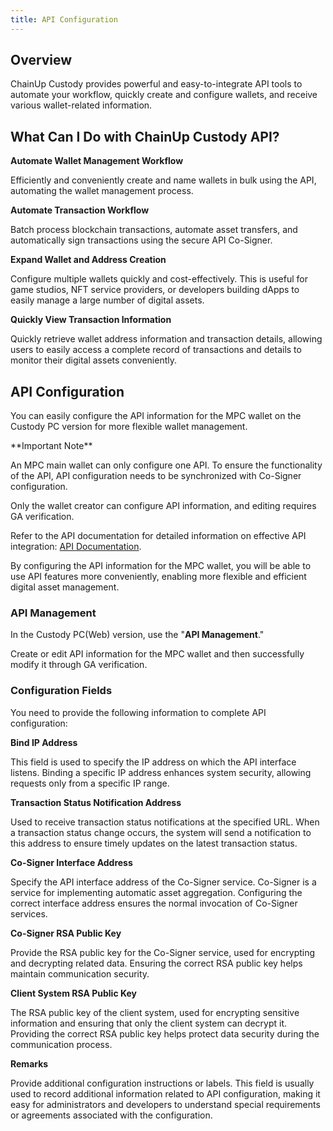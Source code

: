 ```yaml
---
title: API Configuration
---
```


##  Overview

ChainUp Custody provides powerful and easy-to-integrate API tools to automate your workflow, quickly create and configure wallets, and receive various wallet-related information.

##  What Can I Do with ChainUp Custody API?

**Automate Wallet Management Workflow**

Efficiently and conveniently create and name wallets in bulk using the API, automating the wallet management process.

**Automate Transaction Workflow**

Batch process blockchain transactions, automate asset transfers, and automatically sign transactions using the secure API Co-Signer.

**Expand Wallet and Address Creation**

Configure multiple wallets quickly and cost-effectively. This is useful for game studios, NFT service providers, or developers building dApps to easily manage a large number of digital assets.

**Quickly View Transaction Information**

Quickly retrieve wallet address information and transaction details, allowing users to easily access a complete record of transactions and details to monitor their digital assets conveniently.

##  API Configuration

You can easily configure the API information for the MPC wallet on the Custody PC version for more flexible wallet management.

<Warning>
**Important Note**

An MPC main wallet can only configure one API. To ensure the functionality of the API, API configuration needs to be synchronized with Co-Signer configuration.

Only the wallet creator can configure API information, and editing requires GA verification.

Refer to the API documentation for detailed information on effective API integration: [API Documentation](/api-references/intro/custody-apis).

By configuring the API information for the MPC wallet, you will be able to use API features more conveniently, enabling more flexible and efficient digital asset management.
</Warning>

###  API Management

In the Custody PC(Web) version, use the "**API Management**."

Create or edit API information for the MPC wallet and then successfully modify it through GA verification.

###  Configuration Fields

You need to provide the following information to complete API configuration:

**Bind IP Address**

This field is used to specify the IP address on which the API interface listens. Binding a specific IP address enhances system security, allowing requests only from a specific IP range.

**Transaction Status Notification Address**

Used to receive transaction status notifications at the specified URL. When a transaction status change occurs, the system will send a notification to this address to ensure timely updates on the latest transaction status.

**Co-Signer Interface Address**

Specify the API interface address of the Co-Signer service. Co-Signer is a service for implementing automatic asset aggregation. Configuring the correct interface address ensures the normal invocation of Co-Signer services.

**Co-Signer RSA Public Key**

Provide the RSA public key for the Co-Signer service, used for encrypting and decrypting related data. Ensuring the correct RSA public key helps maintain communication security.

**Client System RSA Public Key**

The RSA public key of the client system, used for encrypting sensitive information and ensuring that only the client system can decrypt it. Providing the correct RSA public key helps protect data security during the communication process.

**Remarks**

Provide additional configuration instructions or labels. This field is usually used to record additional information related to API configuration, making it easy for administrators and developers to understand special requirements or agreements associated with the configuration.
